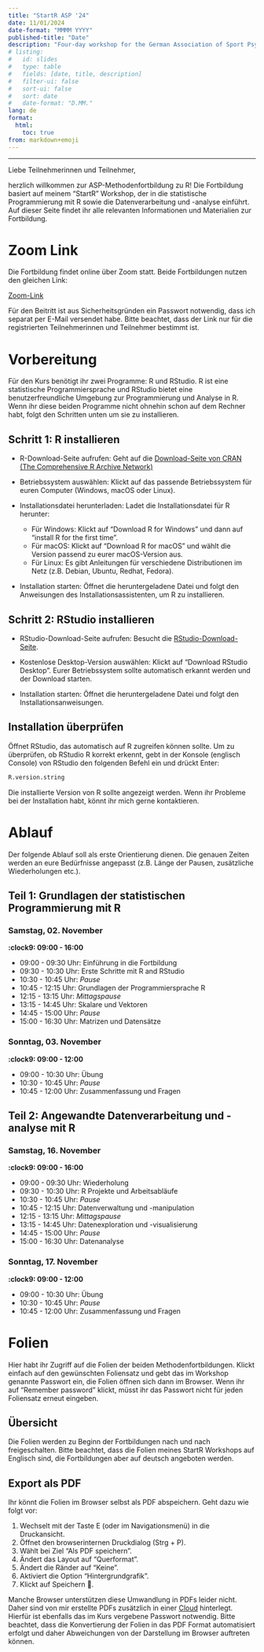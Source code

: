```yaml
---
title: "StartR ASP '24"
date: 11/01/2024
date-format: "MMMM YYYY"
published-title: "Date"
description: "Four-day workshop for the German Association of Sport Psychology (Arbeitsgemeinschaft für Sportpsychologie, ASP)."
# listing: 
#   id: slides
#   type: table
#   fields: [date, title, description]
#   filter-ui: false
#   sort-ui: false
#   sort: date
#   date-format: "D.MM."
lang: de
format: 
  html: 
    toc: true
from: markdown+emoji
---
```


---

Liebe Teilnehmerinnen und Teilnehmer,

herzlich willkommen zur ASP-Methodenfortbildung zu R! Die Fortbildung basiert auf meinem "StartR" Workshop, der in die statistische Programmierung mit R sowie die Datenverarbeitung und -analyse einführt. Auf dieser Seite findet ihr alle relevanten Informationen und Materialien zur Fortbildung.

# Zoom Link

Die Fortbildung findet online über Zoom statt. Beide Fortbildungen nutzen den gleichen Link:

[Zoom-Link](https://uni-konstanz-de.zoom.us/j/91445145498){.btn .btn-primary}

Für den Beitritt ist aus Sicherheitsgründen ein Passwort notwendig, dass ich separat per E-Mail versendet habe. Bitte beachtet, dass der Link nur für die registrierten Teilnehmerinnen und Teilnehmer bestimmt ist.

# Vorbereitung

Für den Kurs benötigt ihr zwei Programme: R und RStudio. R ist eine statistische Programmiersprache und RStudio bietet eine benutzerfreundliche Umgebung zur Programmierung und Analyse in R. Wenn ihr diese beiden Programme nicht ohnehin schon auf dem Rechner habt, folgt den Schritten unten um sie zu installieren.

## Schritt 1: R installieren
* R-Download-Seite aufrufen: Geht auf die [Download-Seite von CRAN (The Comprehensive R Archive Network)](https://cran.r-project.org/){.external target="_blank"}

* Betriebssystem auswählen: Klickt auf das passende Betriebssystem für euren Computer (Windows, macOS oder Linux).

* Installationsdatei herunterladen: Ladet die Installationsdatei für R herunter:

  + Für Windows: Klickt auf "Download R for Windows" und dann auf "install R for the first time".
  + Für macOS: Klickt auf "Download R for macOS" und wählt die Version passend zu eurer macOS-Version aus.
  + Für Linux: Es gibt Anleitungen für verschiedene Distributionen im Netz (z.B. Debian, Ubuntu, Redhat, Fedora).
  
* Installation starten: Öffnet die heruntergeladene Datei und folgt den Anweisungen des Installationsassistenten, um R zu installieren.

## Schritt 2: RStudio installieren
* RStudio-Download-Seite aufrufen: Besucht die [RStudio-Download-Seite](https://posit.co/download/rstudio-desktop/){.external target="_blank"}.

* Kostenlose Desktop-Version auswählen: Klickt auf "Download RStudio Desktop". Eurer Betriebssystem sollte automatisch erkannt werden und der Download starten.

* Installation starten: Öffnet die heruntergeladene Datei und folgt den Installationsanweisungen.

## Installation überprüfen

Öffnet RStudio, das automatisch auf R zugreifen können sollte. Um zu überprüfen, ob RStudio R korrekt erkennt, gebt in der Konsole (englisch Console) von RStudio den folgenden Befehl ein und drückt Enter:

```r
R.version.string
```

Die installierte Version von R sollte angezeigt werden. Wenn ihr Probleme bei der Installation habt, könnt ihr mich gerne kontaktieren.



# Ablauf

Der folgende Ablauf soll als erste Orientierung dienen. Die genauen Zeiten werden an eure Bedürfnisse angepasst (z.B. Länge der Pausen, zusätzliche Wiederholungen etc.).

## Teil 1: Grundlagen der statistischen Programmierung mit R

::: panel-tabset
### Samstag, 02. November

**:clock9: 09:00 - 16:00**

*  09:00 - 09:30 Uhr: Einführung in die Fortbildung
*  09:30 - 10:30 Uhr: Erste Schritte mit R and RStudio
*  10:30 - 10:45 Uhr: *Pause*
*  10:45 - 12:15 Uhr: Grundlagen der Programmiersprache R
*  12:15 - 13:15 Uhr: *Mittagspause*
*  13:15 - 14:45 Uhr: Skalare und Vektoren
*  14:45 - 15:00 Uhr: *Pause*
*  15:00 - 16:30 Uhr: Matrizen und Datensätze

### Sonntag, 03. November

**:clock9: 09:00 - 12:00**

*  09:00 - 10:30 Uhr: Übung
*  10:30 - 10:45 Uhr: *Pause*
*  10:45 - 12:00 Uhr: Zusammenfassung und Fragen
:::

## Teil 2: Angewandte Datenverarbeitung und -analyse mit R

::: panel-tabset
### Samstag, 16. November

**:clock9: 09:00 - 16:00**

*  09:00 - 09:30 Uhr: Wiederholung
*  09:30 - 10:30 Uhr: R Projekte und Arbeitsabläufe
*  10:30 - 10:45 Uhr: *Pause*
*  10:45 - 12:15 Uhr: Datenverwaltung und -manipulation
*  12:15 - 13:15 Uhr: *Mittagspause*
*  13:15 - 14:45 Uhr: Datenexploration und -visualisierung
*  14:45 - 15:00 Uhr: *Pause*
*  15:00 - 16:30 Uhr: Datenanalyse

### Sonntag, 17. November

**:clock9: 09:00 - 12:00**

*  09:00 - 10:30 Uhr: Übung
*  10:30 - 10:45 Uhr: *Pause*
*  10:45 - 12:00 Uhr: Zusammenfassung und Fragen
:::



# Folien

Hier habt ihr Zugriff auf die Folien der beiden Methodenfortbildungen. Klickt einfach auf den gewünschten Foliensatz und gebt das im Workshop genannte Passwort ein, die Folien öffnen sich dann im Browser. Wenn ihr auf "Remember password" klickt, müsst ihr das Passwort nicht für jeden Foliensatz erneut eingeben.

## Übersicht

Die Folien werden zu Beginn der Fortbildungen nach und nach freigeschalten. Bitte beachtet, dass die Folien meines StartR Workshops auf Englisch sind, die Fortbildungen aber auf deutsch angeboten werden.

<!-- ::: {#slides} -->
<!-- ::: -->

## Export als PDF

Ihr könnt die Folien im Browser selbst als PDF abspeichern. Geht dazu wie folgt vor:

1.  Wechselt mit der Taste E (oder im Navigationsmenü) in die Druckansicht.
2.  Öffnet den browserinternen Druckdialog (Strg + P).
3.  Wählt bei Ziel "Als PDF speichern".
4.  Ändert das Layout auf "Querformat".
5.  Ändert die Ränder auf "Keine".
6.  Aktiviert die Option "Hintergrundgrafik".
7.  Klickt auf Speichern 🎉.

Manche Browser unterstützen diese Umwandlung in PDFs leider nicht. Daher sind von mir erstellte PDFs zusätzlich in einer [Cloud](https://cloud.uni-konstanz.de/index.php/s/o6F4HH3bHsMjoPq){.external target="_blank"} hinterlegt. Hierfür ist ebenfalls das im Kurs vergebene Passwort notwendig. Bitte beachtet, dass die Konvertierung der Folien in das PDF Format automatisiert erfolgt und daher Abweichungen von der Darstellung im Browser auftreten können.